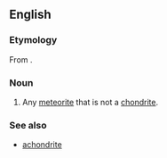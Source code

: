 ==English==

===Etymology===
From {{prefix|en|non|chondrite}}.

===Noun===
{{en-noun}}

# Any [[meteorite]] that is not a [[chondrite]].

===See also===
* [[achondrite]]
